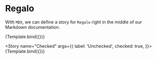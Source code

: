 

<Meta title="MDX/Regalo" component={regalo} />


# Regalo

With `MDX`, we can define a story for `Regalo` right in the middle of our
Markdown documentation.

<Canvas>
  <Story 
    name="Unchecked"
    args={{ 
      label: 'Unchecked',
    }}>
    {Template.bind({})}
  </Story>

  <Story 
    name="Checked"
    args={{ 
      label: 'Unchecked',
      checked: true,
    }}>
    {Template.bind({})}
  </Story>

</Canvas>